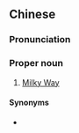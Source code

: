 ==Chinese==
{{zh-forms}}

===Pronunciation===
{{zh-pron
|mn=zz:gîn-khe
|cat=pn
}}

===Proper noun===
{{zh-proper noun}}

# {{lb|zh|Zhangzhou|_|Min Nan|galaxy}} [[Milky Way]]

====Synonyms====
* {{l|zh|河溪}}